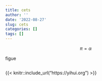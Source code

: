 ```yaml
---
title: cets
author: ''
date: '2022-08-27'
slug: cets
categories: []
tags: []
---
```


$$
\pi=\alpha
$$

figue

```r

```

{{< knitr::include_url("https://yihui.org") >}}
